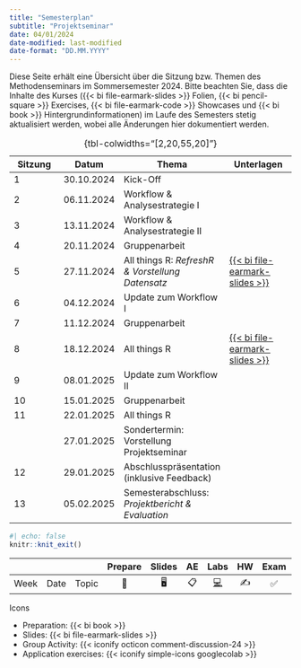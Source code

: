 ```yaml
---
title: "Semesterplan"
subtitle: "Projektseminar"
date: 04/01/2024
date-modified: last-modified
date-format: "DD.MM.YYYY"
---
```


::: callout-note
Diese Seite erhält eine Übersicht über die Sitzung bzw. Themen des Methodenseminars im Sommersemester 2024. Bitte beachten Sie, dass die Inhalte des Kurses ({{< bi file-earmark-slides >}} Folien, {{< bi pencil-square >}} Exercises, {{< bi file-earmark-code >}} Showcases und {{< bi book >}} Hintergrundinformationen) im Laufe des Semesters stetig aktualisiert werden, wobei alle Änderungen hier dokumentiert werden.
:::

| Sitzung | Datum | Thema | Unterlagen |
|----------------|----------------|--------------------|---------------------|
| 1 | 30.10.2024 | Kick-Off |  |
| 2 | 06.11.2024 | Workflow & Analysestrategie I |  |
| 3 | 13.11.2024 | Workflow & Analysestrategie II |  |
| 4 | 20.11.2024 | Gruppenarbeit |  |
| 5 | 27.11.2024 | All things R: *RefreshR & Vorstellung Datensatz* | [{{< bi file-earmark-slides >}}](/slides/ps-slides-05.html "Slides: Session 07"){aria-label="Slides Session 05"} |
| 6 | 04.12.2024 | Update zum Workflow I |  |
| 7 | 11.12.2024 | Gruppenarbeit |  |
| 8 | 18.12.2024 | All things R | [{{< bi file-earmark-slides >}}](/slides/ps-slides-08.html "Slides: Session 08"){aria-label="Slides Session 08"} |
| 9 | 08.01.2025 | Update zum Workflow II |  |
| 10 | 15.01.2025 | Gruppenarbeit |  |
| 11 | 22.01.2025 | All things R |  |
|  | 27.01.2025 | Sondertermin: Vorstellung Projektseminar |  |
| 12 | 29.01.2025 | Abschlusspräsentation (inklusive Feedback) |  |
| 13 | 05.02.2025 | Semesterabschluss: *Projektbericht & Evaluation* |  |

: {tbl-colwidths="\[2,20,55,20\]"}

```r
#| echo: false
knitr::knit_exit()
```

|   |   |   | Prepare | Slides | AE | Labs | HW | Exam | Project |
|--------|--------|--------|:------:|:------:|:------:|:------:|:------:|:------:|:------:|
| Week | Date | Topic | 📖 | 🖥️ | 📋 | [💻](https://sakai.duke.edu/samigo-app/servlet/Login?id=6fa7ebf3-01af-42a6-91ba-3e813d3901221641094171786) | ✍️ | ✅ | 📂 |

Icons

-   Preparation: {{< bi book >}}
-   Slides: {{< bi file-earmark-slides >}}
-   Group Activity: {{< iconify octicon comment-discussion-24 >}}
-   Application exercises: {{< iconify simple-icons googlecolab >}}